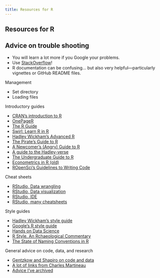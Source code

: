 ```yaml
---
title: Resources for R
---
```


## Resources for R

## Advice on trouble shooting

- You will learn a lot more if you Google your problems.
- Use [StackOverflow](http://stackoverflow.com)!
- R documentation can be confusing… but also very helpful—particularly vignettes or GitHub README files.

Management

- Set directory
- Loading files

Introductory guides

- [CRAN's introduction to R](https://cran.r-project.org/doc/manuals/r-release/R-intro.pdf)
- [OnePageR](http://togaware.com/onepager/)
- [The R Guide](https://cran.r-project.org/doc/contrib/Owen-TheRGuide.pdf)
- [Swirl: Learn R in R](http://swirlstats.com/)
- [Hadley Wickham's Advanced R](http://adv-r.had.co.nz/)
- [The Pirate's Guide to R](http://nathanieldphillips.com/thepiratesguidetor/)
- [A Newcomer's (Angry) Guide to R](http://arrgh.tim-smith.us/)
- [A guide to the Hadley-verse](https://barryrowlingson.github.io/hadleyverse/#1)
- [The Undergraduate Guide to R](http://www.biostat.jhsph.edu/~ajaffe/docs/undergradguidetoR.pdf)
- [Econometrics in R (old)](https://cran.r-project.org/doc/contrib/Farnsworth-EconometricsInR.pdf)
- [ROpenSci's Guidelines to Writing Code](https://ropensci.github.io/reproducibility-guide/sections/writingCode/)

Cheat sheets

- [RStudio, Data wrangling](http://www.rstudio.com/wp-content/uploads/2015/02/data-wrangling-cheatsheet.pdf)
- [RStudio, Data visualization](http://www.rstudio.com/wp-content/uploads/2015/12/ggplot2-cheatsheet-2.0.pdf)
- [RStudio, IDE](http://www.rstudio.com/wp-content/uploads/2016/01/rstudio-IDE-cheatsheet.pdf)
- [RStudio, many cheatsheets](https://www.rstudio.com/resources/cheatsheets/)

Style guides

- [Hadley Wickham's style guide](http://adv-r.had.co.nz/Style.html)
- [Google's R style guide](https://google.github.io/styleguide/Rguide.xml)
- [Hands on Data Science](http://handsondatascience.com/StyleO.pdf)
- [R Style. An Rchaeological Commentary](https://cran.r-project.org/web/packages/rockchalk/vignettes/Rstyle.pdf)
- [The State of Naming Conventions in R](https://journal.r-project.org/archive/2012-2/RJournal_2012-2_Baaaath.pdf)

General advice on code, data, and research

- [Gentzkow and Shapiro on code and data](https://web.stanford.edu/~gentzkow/research/CodeAndData.pdf)
- [A lot of links from Charles Martineau](http://www.charlesmartineau.com/research-advice)
- [Advice I've archived](https://github.com/edrubin/Advice)
